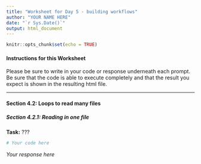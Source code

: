 ```yaml
---
title: "Worksheet for Day 5 - building workflows"
author: "YOUR NAME HERE"
date: "`r Sys.Date()`"
output: html_document
---
```


```r
knitr::opts_chunk$set(echo = TRUE)
```

#### Instructions for this Worksheet

Please be sure to write in your code or response underneath each prompt. Be sure that the code is able to execute completely and that the result you expect is shown in the resulting html file.

------

#### Section 4.2: Loops to read many files

##### Section 4.2.1: Reading in one file

**Task:** ???

```r
# Your code here
```

*Your response here*

